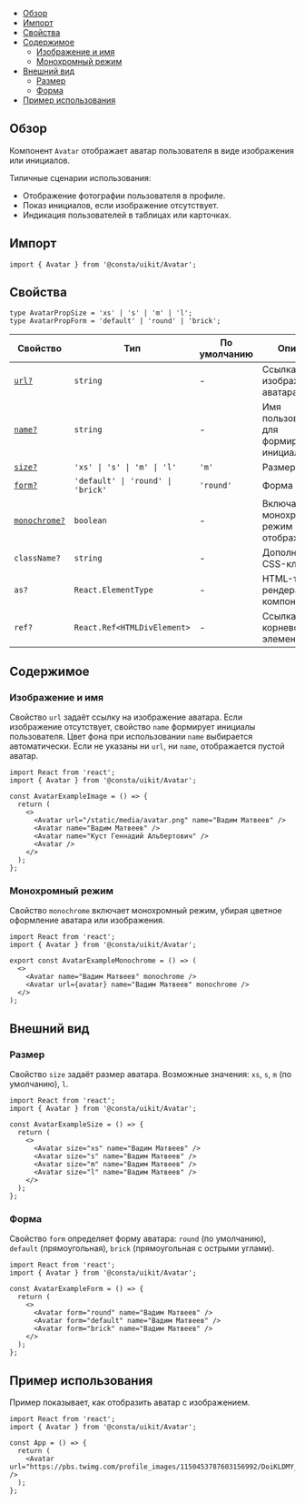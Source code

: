 
<MdxMenu>

- [Обзор](#обзор)
- [Импорт](#импорт)
- [Свойства](#свойства)
- [Содержимое](#содержимое)
  - [Изображение и имя](#изображения-и-имя)
  - [Монохромный режим](#монохромный-режим)
- [Внешний вид](#внешний-вид)
  - [Размер](#размер)
  - [Форма](#форма)
- [Пример использования](#пример-использования)

</MdxMenu>

## Обзор

Компонент `Avatar` отображает аватар пользователя в виде изображения или инициалов.

Типичные сценарии использования:

- Отображение фотографии пользователя в профиле.
- Показ инициалов, если изображение отсутствует.
- Индикация пользователей в таблицах или карточках.

## Импорт

```tsx
import { Avatar } from '@consta/uikit/Avatar';
```

## Свойства

```tsx
type AvatarPropSize = 'xs' | 's' | 'm' | 'l';
type AvatarPropForm = 'default' | 'round' | 'brick';
```

| Свойство                            | Тип                               | По умолчанию | Описание                                    |
| ----------------------------------- | --------------------------------- | ------------ | ------------------------------------------- |
| [`url?`](#изображение-и-имя)        | `string`                          | -            | Ссылка на изображение аватара               |
| [`name?`](#изображение-и-имя)       | `string`                          | -            | Имя пользователя для формирования инициалов |
| [`size?`](#размер)                  | `'xs' \| 's' \| 'm' \| 'l'`       | `'m'`        | Размер аватара                              |
| [`form?`](#форма)                   | `'default' \| 'round' \| 'brick'` | `'round'`    | Форма аватара                               |
| [`monochrome?`](#монохромный-режим) | `boolean`                         | -            | Включает монохромный режим отображения      |
| `className?`                        | `string`                          | -            | Дополнительный CSS-класс                    |
| `as?`                               | `React.ElementType`               | -            | HTML-тег для рендера компонента             |
| `ref?`                              | `React.Ref<HTMLDivElement>`       | -            | Ссылка на корневой DOM-элемент              |

## Содержимое

### Изображение и имя

Свойство `url` задаёт ссылку на изображение аватара. Если изображение отсутствует, свойство `name` формирует инициалы пользователя. Цвет фона при использовании `name` выбирается автоматически. Если не указаны ни `url`, ни `name`, отображается пустой аватар.

<MdxTabs>

<AvatarExampleImage />

```tsx
import React from 'react';
import { Avatar } from '@consta/uikit/Avatar';

const AvatarExampleImage = () => {
  return (
    <>
      <Avatar url="/static/media/avatar.png" name="Вадим Матвеев" />
      <Avatar name="Вадим Матвеев" />
      <Avatar name="Куст Геннадий Альбертович" />
      <Avatar />
    </>
  );
};
```

</MdxTabs>

### Монохромный режим

Свойство `monochrome` включает монохромный режим, убирая цветное оформление аватара или изображения.

<MdxTabs>

<AvatarExampleMonochrome />

```tsx
import React from 'react';
import { Avatar } from '@consta/uikit/Avatar';

export const AvatarExampleMonochrome = () => (
  <>
    <Avatar name="Вадим Матвеев" monochrome />
    <Avatar url={avatar} name="Вадим Матвеев" monochrome />
  </>
);
```

</MdxTabs>

## Внешний вид

### Размер

Свойство `size` задаёт размер аватара. Возможные значения: `xs`, `s`, `m` (по умолчанию), `l`.

<MdxTabs>

<AvatarExampleSize />

```tsx
import React from 'react';
import { Avatar } from '@consta/uikit/Avatar';

const AvatarExampleSize = () => {
  return (
    <>
      <Avatar size="xs" name="Вадим Матвеев" />
      <Avatar size="s" name="Вадим Матвеев" />
      <Avatar size="m" name="Вадим Матвеев" />
      <Avatar size="l" name="Вадим Матвеев" />
    </>
  );
};
```

</MdxTabs>

### Форма

Свойство `form` определяет форму аватара: `round` (по умолчанию), `default` (прямоугольная), `brick` (прямоугольная с острыми углами).

<MdxTabs>

<AvatarExampleForm />

```tsx
import React from 'react';
import { Avatar } from '@consta/uikit/Avatar';

const AvatarExampleForm = () => {
  return (
    <>
      <Avatar form="round" name="Вадим Матвеев" />
      <Avatar form="default" name="Вадим Матвеев" />
      <Avatar form="brick" name="Вадим Матвеев" />
    </>
  );
};
```

</MdxTabs>

## Пример использования

Пример показывает, как отобразить аватар с изображением.

```tsx
import React from 'react';
import { Avatar } from '@consta/uikit/Avatar';

const App = () => {
  return (
    <Avatar url="https://pbs.twimg.com/profile_images/1150453787603156992/DoiKLDMY_400x400.png" />
  );
};
```
